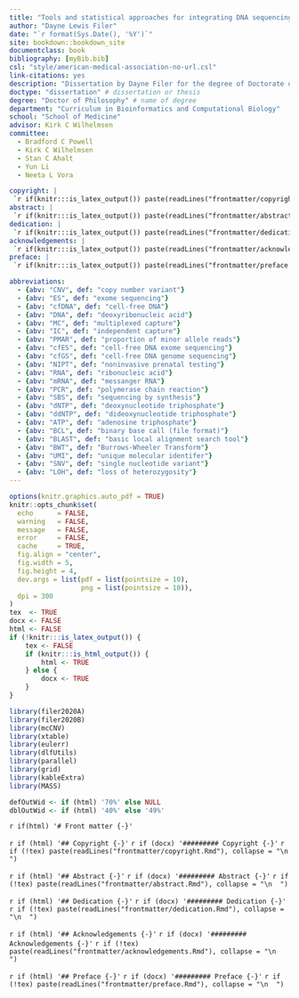 ```yaml
--- 
title: "Tools and statistical approaches for integrating DNA sequencing into clinical care"
author: "Dayne Lewis Filer"
date: "`r format(Sys.Date(), '%Y')`"
site: bookdown::bookdown_site
documentclass: book
bibliography: [myBib.bib]
csl: "style/american-medical-association-no-url.csl"
link-citations: yes
description: "Dissertation by Dayne Filer for the degree of Doctorate of Philosophy in the UNC School of Medicine Curriculum in Bioinformatics and Computational Biology."
doctype: "dissertation" # dissertation or thesis
degree: "Doctor of Philosophy" # name of degree
department: "Curriculum in Bioinformatics and Computational Biology"
school: "School of Medicine" 
advisor: Kirk C Wilhelmsen
committee:
  - Bradford C Powell
  - Kirk C Wilhelmsen
  - Stan C Ahalt
  - Yun Li
  - Neeta L Vora

copyright: |
 `r if(knitr:::is_latex_output()) paste(readLines("frontmatter/copyright.Rmd"), collapse = "\n  ")`
abstract: |
 `r if(knitr:::is_latex_output()) paste(readLines("frontmatter/abstract.Rmd"), collapse = "\n  ")`
dedication: |
 `r if(knitr:::is_latex_output()) paste(readLines("frontmatter/dedication.Rmd"), collapse = "\n  ")`
acknowledgements: | 
 `r if(knitr:::is_latex_output()) paste(readLines("frontmatter/acknowledgements.Rmd"), collapse = "\n  ")`
preface: |
 `r if(knitr:::is_latex_output()) paste(readLines("frontmatter/preface.Rmd"), collapse = "\n  ")`

abbreviations:
  - {abv: "CNV", def: "copy number variant"}
  - {abv: "ES", def: "exome sequencing"}
  - {abv: "cfDNA", def: "cell-free DNA"}
  - {abv: "DNA", def: "deoxyribonucleic acid"}
  - {abv: "MC", def: "multiplexed capture"}
  - {abv: "IC", def: "independent capture"}
  - {abv: "PMAR", def: "proportion of minor allele reads"}
  - {abv: "cfES", def: "cell-free DNA exome sequencing"}
  - {abv: "cfGS", def: "cell-free DNA genome sequencing"}
  - {abv: "NIPT", def: "noninvasive prenatal testing"}
  - {abv: "RNA", def: "ribonucleic acid"}
  - {abv: "mRNA", def: "messanger RNA"}
  - {abv: "PCR", def: "polymerase chain reaction"}
  - {abv: "SBS", def: "sequencing by synthesis"}
  - {abv: "dNTP", def: "deoxynucleotide triphosphate"}
  - {abv: "ddNTP", def: "dideoxynucleotide triphosphate"}
  - {abv: "ATP", def: "adenosine triphosphate"}
  - {abv: "BCL", def: "binary base call (file format)"}
  - {abv: "BLAST", def: "basic local alignment search tool"}
  - {abv: "BWT", def: "Burrows-Wheeler Transform"}
  - {abv: "UMI", def: "unique molecular identifer"}
  - {abv: "SNV", def: "single nucleotide variant"}
  - {abv: "LOH", def: "loss of heterozygosity"}
---
```


```r
options(knitr.graphics.auto_pdf = TRUE)
knitr::opts_chunk$set(
  echo      = FALSE,
  warning   = FALSE,
  message   = FALSE,
  error     = FALSE,
  cache     = TRUE,
  fig.align = "center",
  fig.width = 5,
  fig.height = 4,
  dev.args = list(pdf = list(pointsize = 10),
                  png = list(pointsize = 10)),
  dpi = 300
)
tex  <- TRUE
docx <- FALSE
html <- FALSE
if (!knitr:::is_latex_output()) {
    tex <- FALSE
    if (knitr:::is_html_output()) {
        html <- TRUE
    } else {
        docx <- TRUE
    }
}
```


```r
library(filer2020A)
library(filer2020B)
library(mcCNV)
library(xtable)
library(eulerr)
library(dlfUtils)
library(parallel)
library(grid)
library(kableExtra)
library(MASS)
```

```r
defOutWid <- if (html) '70%' else NULL
dblOutWid <- if (html) '40%' else '49%'
```


`r if(html) '# Front matter {-}'`

`r if (html) '## Copyright {-}'`
`r if (docx) '######### Copyright {-}'`
`r if (!tex) paste(readLines("frontmatter/copyright.Rmd"), collapse = "\n  ")`


`r if (html) '## Abstract {-}'`
`r if (docx) '######### Abstract {-}'`
`r if (!tex) paste(readLines("frontmatter/abstract.Rmd"), collapse = "\n  ")`

`r if (html) '## Dedication {-}'`
`r if (docx) '######### Dedication {-}'`
`r if (!tex) paste(readLines("frontmatter/dedication.Rmd"), collapse = "\n  ")`

`r if (html) '## Acknowledgements {-}'`
`r if (docx) '######### Acknowledgements {-}'`
`r if (!tex) paste(readLines("frontmatter/acknowledgements.Rmd"), collapse = "\n  ")`

`r if (html) '## Preface {-}'`
`r if (docx) '######### Preface {-}'`
`r if (!tex) paste(readLines("frontmatter/preface.Rmd"), collapse = "\n  ")`


